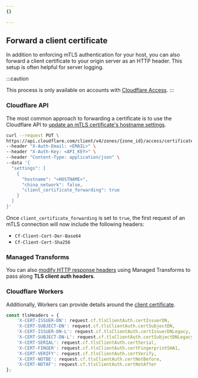 ```yaml
---
{}

---
```


## Forward a client certificate

In addition to enforcing mTLS authentication for your host, you can also forward a client certificate to your origin server as an HTTP header. This setup is often helpful for server logging.

:::caution

This process is only available on accounts with [Cloudflare Access](/cloudflare-one/). 
:::

### Cloudflare API

The most common approach to forwarding a certificate is to use the Cloudflare API to [update an mTLS certificate's hostname settings](/api/operations/zone-level-access-mtls-authentication-update-an-mtls-certificate-settings).

```bash title="Request" {11}
curl --request PUT \
https://api.cloudflare.com/client/v4/zones/{zone_id}/access/certificates/settings \
--header "X-Auth-Email: <EMAIL>" \
--header "X-Auth-Key: <API_KEY>" \
--header "Content-Type: application/json" \
--data '{
  "settings": [
    {
      "hostname": "<HOSTNAME>",
      "china_network": false,
      "client_certificate_forwarding": true
    }
  ]
}'
```

Once `client_certificate_forwarding` is set to `true`, the first request of an mTLS connection will now include the following headers:

* `Cf-Client-Cert-Der-Base64`
* `Cf-Client-Cert-Sha256`

### Managed Transforms

You can also [modify HTTP response headers](/rules/transform/response-header-modification/) using Managed Transforms to pass along **TLS client auth headers**.

### Cloudflare Workers

Additionally, Workers can provide details around the [client certificate](/workers/runtime-apis/bindings/mtls/).

```js
const tlsHeaders = {
    'X-CERT-ISSUER-DN': request.cf.tlsClientAuth.certIssuerDN,
    'X-CERT-SUBJECT-DN': request.cf.tlsClientAuth.certSubjectDN,
    'X-CERT-ISSUER-DN-L': request.cf.tlsClientAuth.certIssuerDNLegacy,
    'X-CERT-SUBJECT-DN-L': request.cf.tlsClientAuth.certSubjectDNLegacy,
    'X-CERT-SERIAL': request.cf.tlsClientAuth.certSerial,
    'X-CERT-FINGER': request.cf.tlsClientAuth.certFingerprintSHA1,
    'X-CERT-VERIFY': request.cf.tlsClientAuth.certVerify,
    'X-CERT-NOTBE': request.cf.tlsClientAuth.certNotBefore,
    'X-CERT-NOTAF': request.cf.tlsClientAuth.certNotAfter
};
```
